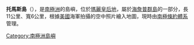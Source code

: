 {{coord|66|7|S|100|57|E|display=title}}

'''托馬斯島'''（{{lang-en|Thomas Island}}），是[[南極洲|南極洲]]的島嶼，位於[[瑪麗皇后地|瑪麗皇后地]]，屬於[[海詹普群島|海詹普群島]]的一部分，長11公里、寬6公里，根據[[美國|美國]]海軍拍攝的空中照片繪入地圖，現時由[[南極條約體系|南極條約體系]]管理。

{{Antarctica-geo-stub}}
[[Category:南極洲島嶼|Category:南極洲島嶼]]